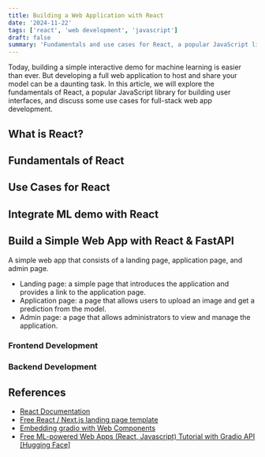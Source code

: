 ```yaml
---
title: Building a Web Application with React
date: '2024-11-22'
tags: ['react', 'web development', 'javascript']
draft: false
summary: 'Fundamentals and use cases for React, a popular JavaScript library for building user interfaces.'
---
```

Today, building a simple interactive demo for machine learning is easier than ever. But developing a full web application to host and share your model can be a daunting task. In this article, we will explore the fundamentals of React, a popular JavaScript library for building user interfaces, and discuss some use cases for full-stack web app development.

## What is React?

## Fundamentals of React

## Use Cases for React

## Integrate ML demo with React

## Build a Simple Web App with React & FastAPI
A simple web app that consists of a landing page, application page, and admin page.
- Landing page: a simple page that introduces the application and provides a link to the application page.
- Application page: a page that allows users to upload an image and get a prediction from the model.
- Admin page: a page that allows administrators to view and manage the application.

### Frontend Development

### Backend Development

## References
- [React Documentation](https://react.dev/learn)
- [Free React / Next.js landing page template](https://github.com/cruip/open-react-template?tab=readme-ov-file)
- [Embedding gradio with Web Components](https://www.gradio.app/guides/sharing-your-app#embedding-with-web-components)
- [Free ML-powered Web Apps (React, Javascript) Tutorial with Gradio API [Hugging Face]](https://www.youtube.com/watch?v=3IPttgpUWHg)